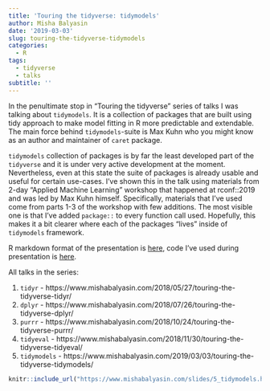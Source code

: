 ```yaml
---
title: 'Touring the tidyverse: tidymodels'
author: Misha Balyasin
date: '2019-03-03'
slug: touring-the-tidyverse-tidymodels
categories:
  - R
tags:
  - tidyverse
  - talks
subtitle: ''
---
```


In the penultimate stop in "Touring the tidyverse" series of talks I was talking about `tidymodels`. It is a collection of packages that are built using tidy approach to make model fitting in R more predictable and extendable. The main force behind `tidymodels`-suite is Max Kuhn who you might know as an author and maintainer of `caret` package. 

`tidymodels` collection of packages is by far the least developed part of the `tidyverse` and it is under very active development at the moment. Nevertheless, even at this state the suite of packages is already usable and useful for certain use-cases. I've shown this in the talk using materials from 2-day "Applied Machine Learning" workshop that happened at rconf::2019 and was led by Max Kuhn himself. Specifically, materials that I've used come from parts 1-3 of the workshop with few additions. The most visible one is that I've added `package::` to every function call used. Hopefully, this makes it a bit clearer where each of the packages "lives" inside of `tidymodels` framework.

R markdown format of the presentation is [here](https://github.com/romatik/touring_the_tidyverse/blob/master/5_tidymodels.Rmd), code I've used during presentation is [here](https://github.com/romatik/touring_the_tidyverse/tree/master/tidymodels).

All talks in the series:

1. `tidyr` - https://www.mishabalyasin.com/2018/05/27/touring-the-tidyverse-tidyr/
1. `dplyr` - https://www.mishabalyasin.com/2018/07/26/touring-the-tidyverse-dplyr/
1. `purrr` - https://www.mishabalyasin.com/2018/10/24/touring-the-tidyverse-purrr/
1. `tidyeval` - https://www.mishabalyasin.com/2018/11/30/touring-the-tidyverse-tidyeval/
1. `tidymodels` - https://www.mishabalyasin.com/2019/03/03/touring-the-tidyverse-tidymodels/

```r
knitr::include_url("https://www.mishabalyasin.com/slides/5_tidymodels.html#1")
```
